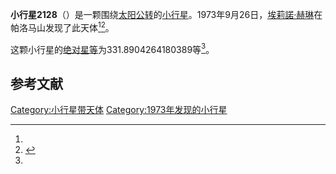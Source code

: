 {{Infobox planet
| bgcolour = #FFFFC0
| name = 2128 Wetherill
| symbol = 
| image = 
| caption = 
| discovery = yes
| discovery_ref = 
| discoverer = [[埃莉諾·赫琳|埃莉諾·赫琳]]
| discovery_site = [[帕洛马山|帕洛马山]] 
| discovered = 1973年9月26日
| designations = yes
| mp_name = 
| named_after = 
| alt_names = 1973 SB/ 1973 TS
| mp_category = [[主带小行星|主带小行星]]
| orbit_ref = <ref name="a">[http://ssd.jpl.nasa.gov/sbdb.cgi?sstr=2128 2128 Wetherill] {{Wayback|url=http://ssd.jpl.nasa.gov/sbdb.cgi?sstr=2128 |date=20200820023500 }}，小行星數據庫瀏覽器（JPL Small-Body Database Browser）－[[美国国家航空航天局|美国国家航空航天局]]喷气推进实验室</ref>
| epoch = 2456400.5 (2013年4月18日更新)
| aphelion = {{convert|3.77789950539311|AU|km|3|abbr=on|lk=out}}
| perihelion = {{convert|1.686452770674839|AU|km|3|abbr=on}}
| semimajor = {{convert|2.732176138033975|AU|km|3|abbr=on}}
| eccentricity = 0.38274376
| period = 1649.534746 [[日|日]]<br />4.52[[儒略年|儒略年]]
| avg_speed = 
| inclination = 16.91032047582233
| asc_node = 358.5025455765159
| mean_anomaly = 
| arg_peri = 331.8904264180389
| satellites = 
| physical_characteristics = yes
| dimensions = 
| mass = 
| density = 
| surface_grav = 
| escape_velocity = 
| sidereal_day = 
| axial_tilt = 
| pole_ecliptic_lat = 
| pole_ecliptic_lon = 
| albedo = 
| temperatures= 
| temp_name1 = 
| mean_temp_1 = 
| max_temp_1 = 
| temp_name2 = 
| max_temp_2 = 
| spectral_type = 
| abs_magnitude = 331.8904264180389
}}

'''小行星2128'''（{{lang-en|2128 Wetherill}}）是一颗围绕[[太阳|太阳]][[公转|公转]]的[[小行星|小行星]]。1973年9月26日，[[埃莉諾·赫琳|埃莉諾·赫琳]]在帕洛马山发现了此天体<ref name="a" /><ref>{{cite news|title=小行星列表|url=http://cfa-www.harvard.edu/iau/lists/NumberedMPs.txt|accessdate=2013-07-08|newspaper=哈佛大学|archive-date=2008-05-17|archive-url=https://web.archive.org/web/20080517010638/http://cfa-www.harvard.edu/iau/lists/NumberedMPs.txt|dead-url=no}}</ref>。

这颗小行星的[[绝对星等|绝对星等]]为331.8904264180389等<ref name="a" />。

==参考文献==
{{reflist}}
{{Minor Planet Number|[[小行星2127|小行星2127]]|[[小行星2129|小行星2129]]}}

{{小天体}}

[[Category:小行星带天体|Category:小行星带天体]]
[[Category:1973年发现的小行星|Category:1973年发现的小行星]]

{{asteroid-stub}}